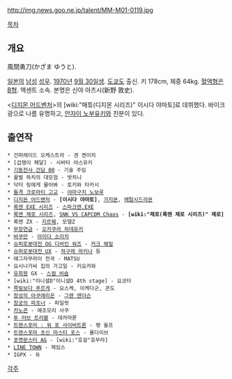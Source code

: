 http://img.news.goo.ne.jp/talent/MM-M01-0119.jpg

[[목차]]
== 개요 ==
風間勇刀(かざま ゆうと).

[[일본]]의 [[남성]] [[성우]]. [[1970년]] [[9월 30일]]생. [[도쿄]]도 출신. 키 178cm, 체중 64kg. [[혈액형]]은 [[B형]]. 액센트 소속. 본명은 신야 아츠시(新野 敦史). 

<[[디지몬 어드벤처]]>의 [wiki:"매튜(디지몬 시리즈)" 이시다 야마토]로 데뷔했다. 바이크 광으로 나름 유명하고, [[안자이 노부유키]]와 친분이 있다.

== 출연작 ==
 * 건퍼레이드 오케스트라 - 겐 켄이치
 * [겁쟁이 페달] - 시바타 야스유키
 * [[기동전사 건담 00]] - 기술 주임
 * 꿀벌 하치의 대모험 - 밧치니
 * 닥터 링에게 물어봐 - 토키와 타카시
 * [[돌격 크로마티 고교]] - [[야마구치 노보루]]
 * [[디지몬 어드벤처]] - '''[이시다 야마토]''', [[가지몬]], [[메탈시드라몬]]
 * [[록맨 EXE 시리즈]] - [[스파크맨.EXE]]
 * [[록맨 제로 시리즈]], [[SNK VS CAPCOM Chaos]] - '''[wiki:"제로(록맨 제로 시리즈)" 제로]'''
 * 록맨 ZX - [[지르웨]], 모델Z
 * [[무장연금]] - [[오카쿠라 히데유키]]
 * [[바쿠만]] - [[아이다 소이치]]
 * [[슈퍼로봇대전 OG 디바인 워즈]] - [[커크 해밀]]
 * [[슈퍼로봇대전 UX]] - [[하구레 마키나]] 등
 * 에그자무라이 전국 - MATSU
 * 요시나가씨 집의 가고일 - 키요카와
 * [[유희왕]] GX - [[스컬 비숍]]
 * [wiki:"이니셜D"이니셜D 4th stage] - 요코타
 * [[쪽빛보다 푸르게]] - 요스케, 이케다군, 콘도
 * [[창성의 아쿠에리온]] - [[그렌 앤더슨]]
 * [[창궁의 파프너]] - 파일럿
 * [[카노콘]] - 에조모리 사쿠
 * [[투 러브 트러블]] - 데카마론
 * [[트랜스포머 : 워 포 사이버트론]] - 팽 울프
 * [[트랜스포머 초신 마스터 포스]] - 몰다이브
 * [[포켓몬스터 AG]] - [wiki:"호걸"호무라]
 * [[라인(메신저)|LINE TOWN]] - 제임스
 * IGPX - 듀

[[각주]]
